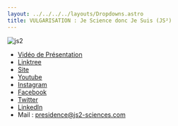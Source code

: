 ```yaml
---
layout: ../../../../layouts/Dropdowns.astro
title: VULGARISATION : Je Science donc Je Suis (JS²) 
---
```

![js2](/assets/assos/js2.png)  
- [Vidéo de Présentation](https://www.youtube.com/watch?v=8UHEirZe5Bw)  
- [Linktree](https://linktr.ee/jesciencedoncjesuis)  
- [Site](https://www.js2-sciences.com/)  
- [Youtube](https://www.youtube.com/channel/UCQELK7ORi0Xd6M_H7N0r9eQ)  
- [Instagram](https://www.instagram.com/jesciencedoncjesuis/)  
- [Facebook](https://www.facebook.com/jesciencedoncjesuis/)  
- [Twitter](https://twitter.com/jescience)  
- [LinkedIn](https://www.linkedin.com/company/18754617)  
- Mail : presidence@js2-sciences.com